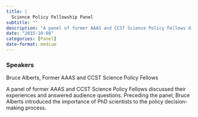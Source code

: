 ```yaml
---
title: |
  Science Policy Fellowship Panel
subtitle: ""
description: "A panel of former AAAS and CCST Science Policy Fellows discussed their experiences and answered audience questions. "
date: "2015-10-08"
categories: [Panel]
date-format: medium 
---
```


### Speakers  
Bruce Alberts, Former AAAS and CCST Science Policy Fellows

A panel of former AAAS and CCST Science Policy Fellows discussed their experiences and answered audience questions. Preceding the panel, Bruce Alberts introduced the importance of PhD scientists to the policy decision-making process.

